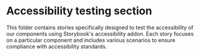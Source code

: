 
<Meta title="AccessibilityTests/Introduction" />

# Accessibility testing section

This folder contains stories specifically designed to test the accessibility of our components using Storybook's accessibility addon. Each story focuses on a particular component and includes various scenarios to ensure compliance with accessibility standards.
